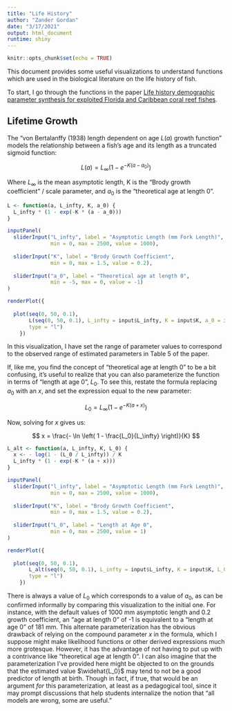 ```yaml
---
title: "Life History"
author: "Zander Gordan"
date: "3/17/2021"
output: html_document
runtime: shiny
---
```



```r
knitr::opts_chunk$set(echo = TRUE)
```

This document provides some useful visualizations to understand functions which are used in the biological literature on the life history of fish.

To start, I go through the functions in the paper [Life history demographic parameter synthesis for exploited Florida and Caribbean coral reef fishes](https://onlinelibrary.wiley.com/doi/full/10.1111/faf.12405).

## Lifetime Growth

The "von Bertalanffy (1938) length dependent on age $L(a)$ growth function" models the relationship between a fish's age and its length as a truncated sigmoid function:

$$ L(a) = L_{\infty} \left( 1 - e^{-K(a-a_0)} \right) $$

Where $L_\infty$ is the mean asymptotic length, K is the "Brody growth coefficient" / scale parameter, and $a_0$ is the "theoretical age at length 0".

```r
L <- function(a, L_infty, K, a_0) {
  L_infty * (1 - exp(-K * (a - a_0)))
}
```

```r
inputPanel(
  sliderInput("L_infty", label = "Asymptotic Length (mm Fork Length)",
              min = 0, max = 2500, value = 1000),
  
  sliderInput("K", label = "Brody Growth Coefficient",
              min = 0, max = 1.5, value = 0.2),
  
  sliderInput("a_0", label = "Theoretical age at length 0",
              min = -5, max = 0, value = -1)
)

renderPlot({
  
  plot(seq(0, 50, 0.1),
       L(seq(0, 50, 0.1), L_infty = input$L_infty, K = input$K, a_0 = input$a_0),
       type = "l")
    })
```

In this visualization, I have set the range of parameter values to correspond to the observed range of estimated parameters in Table 5 of the paper. 

If, like me, you find the concept of "theoretical age at length 0" to be a bit confusing, it's useful to realize that you can also parameterize the function in terms of "length at age 0", $L_0$. To see this, restate the formula replacing $a_0$ with an $x$, and set the expression equal to the new parameter:

$$ L_0 = L_{\infty} \left( 1 - e^{-K(a + x)} \right) $$

Now, solving for $x$ gives us:

$$ x = \frac{- \ln \left( 1 - \frac{L_0}{L_\infty} \right)}{K} $$

```r
L_alt <- function(a, L_infty, K, L_0) {
  x <- - log(1 - (L_0 / L_infty)) / K
  L_infty * (1 - exp(-K * (a + x)))
}
```

```r
inputPanel(
  sliderInput("l_infty", label = "Asymptotic Length (mm Fork Length)",
              min = 0, max = 2500, value = 1000),
  
  sliderInput("K", label = "Brody Growth Coefficient",
              min = 0, max = 1.5, value = 0.2),
  
  sliderInput("L_0", label = "Length at Age 0",
              min = 0, max = 2500, value = 1)
)

renderPlot({
  
  plot(seq(0, 50, 0.1),
       L_alt(seq(0, 50, 0.1), L_infty = input$L_infty, K = input$K, L_0 = input$L_0),
       type = "l")
    })
```

There is always a value of $L_0$ which corresponds to a value of $a_0$, as can be confirmed informally by comparing this visualization to the initial one. For instance, with the default values of 1000 mm asymptotic length and 0.2 growth coefficient, an "age at length 0" of -1 is equivalent to a "length at age 0" of 181 mm. This alternate parameterization has the obvious drawback of relying on the compound parameter $x$ in the formula, which I suppose might make likelihood functions or other derived expressions much more grotesque. However, it has the advantage of not having to put up with a contrivance like "theoretical age at length 0". I can also imagine that the parameterization I've provided here might be objected to on the grounds that the estimated value $\widehat{L_0}$ may tend to not be a good predictor of length at birth. Though in fact, if true, that would be an argument *for* this parameterization, at least as a pedagogical tool, since it may prompt discussions that help students internalize the notion that "all models are wrong, some are useful."







